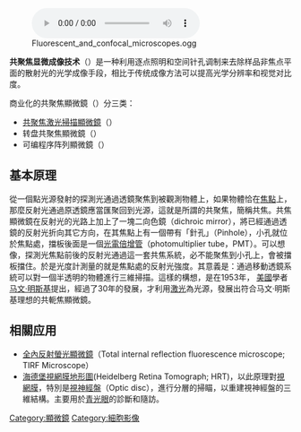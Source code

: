 {{noteTA

|zh-hans:共聚焦显微镜;zh-hant:共軛焦顯微鏡
|zh-hans:激光;zh-hant:雷射
|zh-hans:隨訪;zh-hant:後續追蹤
|zh-hans:分辨率;zh-hant:解析度
|zh-hans:共聚焦;zh-hant:共軛焦;
}}
{{Infobox diagnostic |
  Name        = Confocal Microscopy |
  Image       = |
  Caption     = |
  ICD10       = |
  ICD9        = |
  MeshID      = D018613 |
  OPS301      = {{OPS301|3-301}} |
  OtherCodes  = |
}}

[[File:Fluorescent_and_confocal_microscopes.ogg|thumb]]

'''共聚焦显微成像技术'''（{{lang-en|Confocal microscopy}}）是一种利用逐点照明和空间针孔调制来去除样品非焦点平面的散射光的光学成像手段，相比于传统成像方法可以提高光学分辨率和视觉对比度。

商业化的共聚焦顯微鏡（{{lang|en|Confocal microscope}}）分三类：
* [[共聚焦激光掃描顯微鏡|共聚焦激光掃描顯微鏡]]（{{lang|en|Confocal Laser Scanning Microscope，CLSM，LSCM}}）
* 转盘共聚焦顯微鏡（{{lang|en|Spinning-disk (Nipkow disk) confocal microscopes}}）
* 可编程序阵列顯微鏡（{{lang|en|Programmable Array Microscopes (PAM)}}）

== 基本原理 ==
從一個點光源發射的探測光通過透鏡聚焦到被觀測物體上，如果物體恰在[[焦點|焦點]]上，那麼反射光通過原透鏡應當匯聚回到光源，這就是所謂的共聚焦，簡稱共焦。共焦顯微鏡在反射光的光路上加上了一塊二向色鏡（dichroic mirror），將已經通過透鏡的反射光折向其它方向，在其焦點上有一個帶有「針孔」（Pinhole），小孔就位於焦點處，擋板後面是一個[[光電倍增管|光電倍增管]]（photomultiplier tube，PMT）。可以想像，探測光焦點前後的反射光通過這一套共焦系統，必不能聚焦到小孔上，會被擋板擋住。於是光度計測量的就是焦點處的反射光強度。其意義是：通過移動透鏡系統可以對一個半透明的物體進行三維掃描。這樣的構想，是在1953年， [[美國|美國]]學者[[马文·明斯基|马文·明斯基]]提出，經過了30年的發展，才利用[[激光|激光]]為光源，發展出符合马文·明斯基理想的共軛焦顯微鏡。

== 相關应用 ==
* [[全內反射螢光顯微鏡|全內反射螢光顯微鏡]]（Total internal reflection fluorescence microscope; TIRF Microscope）
* [[海德堡視網膜地形圖|海德堡視網膜地形圖]](Heidelberg Retina Tomograph; HRT)，以此原理對[[視網膜|視網膜]]，特別是[[視神經盤|視神經盤]]（Optic disc），進行分層的掃瞄，以重建視神經盤的三維結構。主要用於[[青光眼|青光眼]]的診斷和隨訪。

{{Commonscat|Confocal microscopy}}

{{光学显微镜}}
{{医学影像}}

[[Category:顯微鏡|Category:顯微鏡]]
[[Category:細胞影像|Category:細胞影像]]